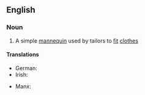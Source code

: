 ==English==

===Noun===
{{en-noun|head=[[tailor]]'s [[dummy]]|tailors' dummies}}

# A simple [[mannequin]] used by tailors to [[fit]] [[clothes]]

====Translations====
{{trans-top|a simple mannequin used by tailors to fit clothes}}
* German: {{t+|de|Schneiderpuppe|f}}
* Irish: {{t|ga|riochtán táilliúra|m}}
{{trans-mid}}
* Manx: {{t|gv|jalloo thalhearagh|m}}
{{trans-bottom}}